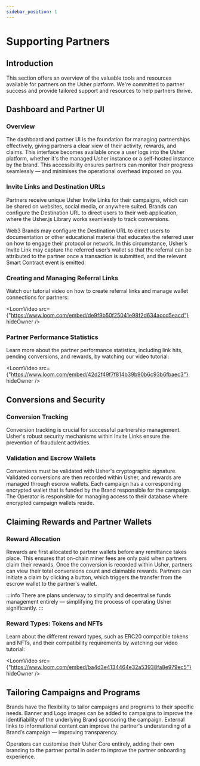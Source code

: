 ```yaml
---
sidebar_position: 1
---
```


# Supporting Partners

## Introduction

This section offers an overview of the valuable tools and resources available for partners on the Usher platform. We're committed to partner success and provide tailored support and resources to help partners thrive.

## Dashboard and Partner UI

### Overview

The dashboard and partner UI is the foundation for managing partnerships effectively, giving partners a clear view of their activity, rewards, and claims. This interface becomes available once a user logs into the Usher platform, whether it's the managed Usher instance or a self-hosted instance by the brand. This accessibility ensures partners can monitor their progress seamlessly — and minimises the operational overhead imposed on you.

### Invite Links and Destination URLs

Partners receive unique Usher Invite Links for their campaigns, which can be shared on websites, social media, or anywhere suited. Brands can configure the Destination URL to direct users to their web application, where the Usher.js Library works seamlessly to track conversions.

Web3 Brands may configure the Destination URL to direct users to documentation or other educational material that educates the referred user on how to engage their protocol or network. In this circumstance, Usher’s Invite Link may capture the referred user’s wallet so that the referral can be attributed to the partner once a transaction is submitted, and the relevant Smart Contract event is emitted.

### Creating and Managing Referral Links

Watch our tutorial video on how to create referral links and manage wallet connections for partners:

<LoomVideo
	src={"https://www.loom.com/embed/de9f9b50f25041e98f2d634accd5eacd"}
	hideOwner
/>

### Partner Performance Statistics

Learn more about the partner performance statistics, including link hits, pending conversions, and rewards, by watching our video tutorial:


<LoomVideo
	src={"https://www.loom.com/embed/42d2f49f7f814b39b90b6c93b6fbaec3"}
	hideOwner
/>


## Conversions and Security

### Conversion Tracking

Conversion tracking is crucial for successful partnership management. Usher's robust security mechanisms within Invite Links ensure the prevention of fraudulent activities.

### Validation and Escrow Wallets

Conversions must be validated with Usher's cryptographic signature. Validated conversions are then recorded within Usher, and rewards are managed through escrow wallets. Each campaign has a corresponding encrypted wallet that is funded by the Brand responsible for the campaign. The Operator is responsible for managing access to their database where encrypted campaign wallets reside.

## Claiming Rewards and Partner Wallets

### Reward Allocation

Rewards are first allocated to partner wallets before any remittance takes place. This ensures that on-chain miner fees are only paid when partners claim their rewards. Once the conversion is recorded within Usher, partners can view their total conversions count and claimable rewards. Partners can initiate a claim by clicking a button, which triggers the transfer from the escrow wallet to the partner's wallet.

:::info
There are plans underway to simplify and decentralise funds management entirely — simplifying the process of operating Usher significantly.
:::

### Reward Types: Tokens and NFTs

Learn about the different reward types, such as ERC20 compatible tokens and NFTs, and their compatibility requirements by watching our video tutorial:

<LoomVideo
    src={"https://www.loom.com/embed/ba4d3e4134464e32a53938fa8e979ec5"}
    hideOwner
/>

## Tailoring Campaigns and Programs

Brands have the flexibility to tailor campaigns and programs to their specific needs. Banner and Logo images can be added to campaigns to improve the identifiability of the underlying Brand sponsoring the campaign. External links to informational content can improve the partner's understanding of a Brand’s campaign — improving transparency.

Operators can customise their Usher Core entirely, adding their own branding to the partner portal in order to improve the partner onboarding experience.
